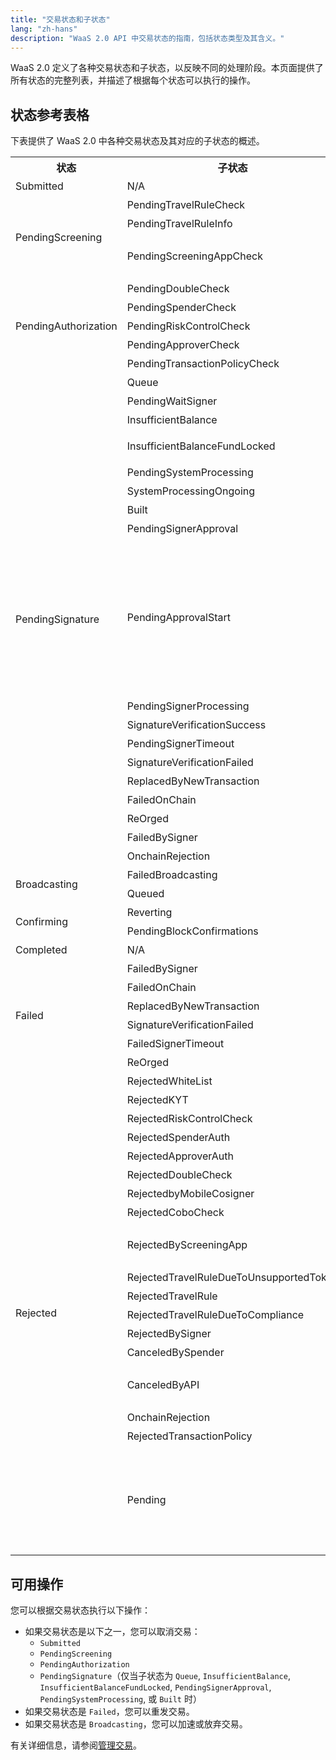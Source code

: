 ```yaml
---
title: "交易状态和子状态"
lang: "zh-hans"
description: "WaaS 2.0 API 中交易状态的指南，包括状态类型及其含义。"
---
```


WaaS 2.0 定义了各种交易状态和子状态，以反映不同的处理阶段。本页面提供了所有状态的完整列表，并描述了根据每个状态可以执行的操作。

## 状态参考表格

下表提供了 WaaS 2.0 中各种交易状态及其对应的子状态的概述。

<table className="table-three-cols">
  <tr>
    <th>状态</th>
    <th>子状态</th>
    <th>描述</th>
  </tr>
  <tr>
    <td rowspan="1">Submitted</td>
    <td>N/A</td>
    <td>交易已提交。</td>
  </tr>
  <tr>
    <td rowspan="3">PendingScreening</td>
    <td>PendingTravelRuleCheck</td>
    <td>交易正在进行 Travel Rule 检查。</td>
  </tr>
  <tr>
    <td>PendingTravelRuleInfo</td>
    <td>交易正在等待用户提供与 Travel Rule 相关的信息。</td>
  </tr>
  <tr>
    <td>PendingScreeningAppCheck</td>
    <td>交易正在由 [Screening App](https://manuals.cobo.com/cn/apps/screening/introduction) 审核。</td>
  </tr>
  <tr>
    <td rowspan="5">PendingAuthorization</td>
    <td>PendingDoubleCheck</td>
    <td>交易正在等待双重检查。</td>
  </tr>
  <tr>
    <td>PendingSpenderCheck</td>
    <td>交易正在等待提币员检查。</td>
  </tr>
  <tr>
    <td>PendingRiskControlCheck</td>
    <td>交易正在等待风控检查。</td>
  </tr>
  <tr>
    <td>PendingApproverCheck</td>
    <td>交易正在等待审批员的批准。</td>
  </tr>
  <tr>
    <td>PendingTransactionPolicyCheck</td>
    <td>交易正在等待交易风控检查。</td>
  </tr>
  <tr>
    <td rowspan="18">PendingSignature</td>
    <td>Queue</td>
    <td>交易正在排队等待 Cobo Portal 处理。</td>
  </tr>
  <tr>
    <td>PendingWaitSigner</td>
    <td>交易正在等待签名。</td>
  </tr>
  <tr>
    <td>InsufficientBalance</td>
    <td>由于余额不足，交易无法继续。请存入所需的代币或取消交易。</td>
  </tr>
  <tr>
    <td>InsufficientBalanceFundLocked</td>
    <td>由于可用余额当前被锁定，交易无法继续。请等待可用余额解锁。</td>
  </tr>
  <tr>
    <td>PendingSystemProcessing</td>
    <td>交易已提交，正在等待区块链系统处理。</td>
  </tr>
  <tr>
    <td>SystemProcessingOngoing</td>
    <td>区块链系统正在处理交易。</td>
  </tr>
  <tr>
    <td>Built</td>
    <td>交易已构建但尚未签名。</td>
  </tr>
  <tr>
    <td>PendingSignerApproval</td>
    <td>交易正在等待签名人的批准。</td>
  </tr>
  <tr>
    <td>PendingApprovalStart</td>
    <td>交易审批正在等待开始。<ul><li>对于<a href="https://manuals.cobo.com/en/portal/mpc-wallets/ucw/introduction">MPC 钱包（终端用户钱包）</a>，您需要使用客户端 App 并调用 UCW SDK 以开始交易审批流程。</li><li>对于<a href="https://manuals.cobo.com/en/portal/mpc-wallets/ocw/introduction">MPC 钱包（机构控制钱包）</a>：<ul><li>如果您使用<a href="https://manuals.cobo.com/en/portal/mpc-wallets/ocw/create-key-share-groups">服务器端签名人</a>，此状态表示 TSS Node将很快请求回调服务器开始<a href="https://manuals.cobo.com/en/portal/risk-controls/introduction">风控策略</a>检查。在此阶段无需您采取进一步行动。</li><li>如果您使用<a href="https://manuals.cobo.com/en/portal/mpc-wallets/ocw/create-key-share-groups">移动端签名人</a>，私钥分片持有者需要使用他们的<a href="https://manuals.cobo.com/en/guard/introduction">Cobo Guard</a>批准交易并参与签名过程。</li></ul></li></ul></td>
  </tr>
  <tr>
    <td>PendingSignerProcessing</td>
    <td>交易正在签名中。</td>
  </tr>
  <tr>
    <td>SignatureVerificationSuccess</td>
    <td>交易的签名已成功验证。</td>
  </tr>
  <tr>
    <td>PendingSignerTimeout</td>
    <td>交易签名超时。</td>
  </tr>
  <tr>
    <td>SignatureVerificationFailed</td>
    <td>交易的签名验证失败。</td>
  </tr>
  <tr>
    <td>ReplacedByNewTransaction</td>
    <td>交易已被新交易替换。</td>
  </tr>
  <tr>
    <td>FailedOnChain</td>
    <td>交易在区块链上失败。</td>
  </tr>
  <tr>
    <td>ReOrged</td>
    <td>交易因区块链重组而失败。</td>
  </tr>
  <tr>
    <td>FailedBySigner</td>
    <td>交易在签名过程中失败。</td>
  </tr>
  <tr>
    <td>OnchainRejection</td>
    <td>交易被拒绝添加到区块链中。</td>
  </tr>
  <tr>
    <td rowspan="2">Broadcasting</td>
    <td>FailedBroadcasting</td>
    <td>交易未能广播到区块链网络。</td>
  </tr>
  <tr>
    <td>Queued</td>
    <td>交易已排队等待广播到区块链网络。</td>
  </tr>
  <tr>
    <td rowspan="2">Confirming</td>
    <td>Reverting</td>
    <td>由于区块链上的失败，交易正在回退（Revert）。</td>
  </tr>
  <tr>
    <td>PendingBlockConfirmations</td>
    <td>交易正在等待所需数量的确认。</td>
  </tr>
  <tr>
    <td rowspan="1">Completed</td>
    <td>N/A</td>
    <td>交易已完成。</td>
  </tr>
  <tr>
    <td rowspan="6">Failed</td>
    <td>FailedBySigner</td>
    <td>交易在签名过程中失败。</td>
  </tr>
  <tr>
    <td>FailedOnChain</td>
    <td>交易在区块链上失败。</td>
  </tr>
  <tr>
    <td>ReplacedByNewTransaction</td>
    <td>交易已被新交易替换。</td>
  </tr>
  <tr>
    <td>SignatureVerificationFailed</td>
    <td>交易的签名验证失败。</td>
  </tr>
  <tr>
    <td>FailedSignerTimeout</td>
    <td>交易由于签名超时而失败。</td>
  </tr>
  <tr>
    <td>ReOrged</td>
    <td>交易因区块链重组而失败。</td>
  </tr>
  <tr>
    <td rowspan="18">Rejected</td>
    <td>RejectedWhiteList</td>
    <td>交易被拒绝，因为发起者的 IP 地址不在白名单中。</td>
  </tr>
  <tr>
    <td>RejectedKYT</td>
    <td>交易被拒绝，因为未通过 KYT 合规检查。</td>
  </tr>
  <tr>
    <td>RejectedRiskControlCheck</td>
    <td>交易被拒绝，因为未通过风控策略检查。</td>
  </tr>
  <tr>
    <td>RejectedSpenderAuth</td>
    <td>交易被提币员拒绝。</td>
  </tr>
  <tr>
    <td>RejectedApproverAuth</td>
    <td>交易被审批员拒绝。</td>
  </tr>
  <tr>
    <td>RejectedDoubleCheck</td>
    <td>交易被拒绝，因为未通过双重检查。</td>
  </tr>
  <tr>
    <td>RejectedbyMobileCosigner</td>
    <td>交易被移动端签名人拒绝。</td>
  </tr>
  <tr>
    <td>RejectedCoboCheck</td>
    <td>交易被拒绝，因为未通过Cobo的内部检查。</td>
  </tr>
  <tr>
    <td>RejectedByScreeningApp</td>
    <td>交易被 [Screening App](https://manuals.cobo.com/cn/apps/screening/introduction) 拒绝。</td>
  </tr>
  <tr>
    <td>RejectedTravelRuleDueToUnsupportedToken</td>
    <td>交易被拒绝，因为该代币不支持 Travel Rule。</td>
  </tr>
  <tr>
    <td>RejectedTravelRule</td>
    <td>交易被拒绝，因为未能遵守 Travel Rule。</td>
  </tr>
  <tr>
    <td>RejectedTravelRuleDueToCompliance</td>
    <td>交易被拒绝，因为未通过 Travel Rule 的交叉检查。</td>
  </tr>
  <tr>
    <td>RejectedBySigner</td>
    <td>交易被拒绝，因为被签名人拒绝。</td>
  </tr>
  <tr>
    <td>CanceledBySpender</td>
    <td>交易被提币员取消。</td>
  </tr>
  <tr>
    <td>CanceledByAPI</td>
    <td>交易被[取消交易](https://www.cobo.com/developers/v2/api-references/transactions/cancel-transaction)操作取消。</td>
  </tr>
  <tr>
    <td>OnchainRejection</td>
    <td>交易被拒绝添加到区块链中。</td>
  </tr>
  <tr>
    <td>RejectedTransactionPolicy</td>
    <td>交易被拒绝，因为未通过交易策略检查。</td>
  </tr>
  <tr>
    <td rowspan="1">Pending</td>
    <td>N/A</td>
    <td>交易正在等待被包含在区块中。</td>
  </tr>
</table>

## 可用操作

您可以根据交易状态执行以下操作：

- 如果交易状态是以下之一，您可以取消交易：
  - `Submitted`
  - `PendingScreening`
  - `PendingAuthorization`
  - `PendingSignature`（仅当子状态为 `Queue`, `InsufficientBalance`, `InsufficientBalanceFundLocked`, `PendingSignerApproval`, `PendingSystemProcessing`, 或 `Built` 时）
- 如果交易状态是 `Failed`，您可以重发交易。
- 如果交易状态是 `Broadcasting`，您可以加速或放弃交易。

有关详细信息，请参阅[管理交易](/v2_cn/guides/transactions/manage-transactions)。